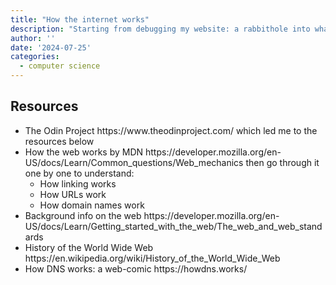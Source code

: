 ```yaml
---
title: "How the internet works"
description: "Starting from debugging my website: a rabbithole into what the Web is, what the internet is, and the best resources to understand them."
author: ''
date: '2024-07-25'
categories: 
  - computer science
---
```


## Resources 
- The Odin Project https://www.theodinproject.com/ which led me to the resources below
- How the web works by MDN https://developer.mozilla.org/en-US/docs/Learn/Common_questions/Web_mechanics then go through it one by one to understand:
  - How linking works
  - How URLs work
  - How domain names work
- Background info on the web https://developer.mozilla.org/en-US/docs/Learn/Getting_started_with_the_web/The_web_and_web_standards
- History of the World Wide Web https://en.wikipedia.org/wiki/History_of_the_World_Wide_Web
- How DNS works: a web-comic https://howdns.works/ 